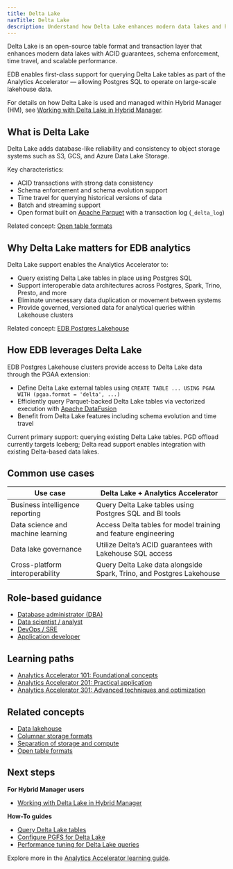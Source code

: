 ```yaml
---
title: Delta Lake
navTitle: Delta Lake
description: Understand how Delta Lake enhances modern data lakes and how Analytics Accelerator leverages it within the EDB Postgres ecosystem.
---
```


Delta Lake is an open-source table format and transaction layer that enhances modern data lakes with ACID guarantees, schema enforcement, time travel, and scalable performance.

EDB enables first-class support for querying Delta Lake tables as part of the Analytics Accelerator — allowing Postgres SQL to operate on large-scale lakehouse data.

For details on how Delta Lake is used and managed within Hybrid Manager (HM), see [Working with Delta Lake in Hybrid Manager](/edb-postgres-ai/hybrid-manager/analytics/delta_lake).

## What is Delta Lake

Delta Lake adds database-like reliability and consistency to object storage systems such as S3, GCS, and Azure Data Lake Storage.

Key characteristics:

- ACID transactions with strong data consistency
- Schema enforcement and schema evolution support
- Time travel for querying historical versions of data
- Batch and streaming support
- Open format built on [Apache Parquet](https://parquet.apache.org/) with a transaction log (`_delta_log`)

Related concept: [Open table formats](learn/explained/generic-concepts.mdx#open-table-formats)

## Why Delta Lake matters for EDB analytics

Delta Lake support enables the Analytics Accelerator to:

- Query existing Delta Lake tables in place using Postgres SQL
- Support interoperable data architectures across Postgres, Spark, Trino, Presto, and more
- Eliminate unnecessary data duplication or movement between systems
- Provide governed, versioned data for analytical queries within Lakehouse clusters

Related concept: [EDB Postgres Lakehouse](learn/explained/analytics-concepts#edb-postgres-lakehouse)

## How EDB leverages Delta Lake

EDB Postgres Lakehouse clusters provide access to Delta Lake data through the PGAA extension:

- Define Delta Lake external tables using `CREATE TABLE ... USING PGAA WITH (pgaa.format = 'delta', ...)`
- Efficiently query Parquet-backed Delta Lake tables via vectorized execution with [Apache DataFusion](https://datafusion.apache.org/)
- Benefit from Delta Lake features including schema evolution and time travel

Current primary support: querying existing Delta Lake tables.
PGD offload currently targets Iceberg; Delta read support enables integration with existing Delta-based data lakes.

## Common use cases

| Use case                          | Delta Lake + Analytics Accelerator                            |
|-----------------------------------|--------------------------------------------------------------|
| Business intelligence reporting   | Query Delta Lake tables using Postgres SQL and BI tools       |
| Data science and machine learning | Access Delta tables for model training and feature engineering|
| Data lake governance               | Utilize Delta’s ACID guarantees with Lakehouse SQL access    |
| Cross-platform interoperability   | Query Delta Lake data alongside Spark, Trino, and Postgres Lakehouse |

## Role-based guidance

- [Database administrator (DBA)](learn/personas.mdx#database-administrator-dba)
- [Data scientist / analyst](learn/personas.mdx#data-scientist-data-analyst)
- [DevOps / SRE](learn/personas.mdx#devops-engineer-site-reliability-engineer-sre)
- [Application developer](learn/personas.mdx#application-developer)

## Learning paths

- [Analytics Accelerator 101: Foundational concepts](learn/paths/101)
- [Analytics Accelerator 201: Practical application](learn/paths/201)
- [Analytics Accelerator 301: Advanced techniques and optimization](learn/paths/301)

## Related concepts

- [Data lakehouse](learn/explained/generic-concepts/#data-lakehouse)
- [Columnar storage formats](learn/explained/generic-concepts/#columnar-storage-formats)
- [Separation of storage and compute](learn/explained/generic-concepts/#separation-of-storage-and-compute)
- [Open table formats](learn/explained/generic-concepts/#open-table-formats)

## Next steps

**For Hybrid Manager users**

- [Working with Delta Lake in Hybrid Manager](/edb-postgres-ai/hybrid-manager/analytics/delta_lake)

**How-To guides**

- [Query Delta Lake tables](/edb-postgres-ai/hybrid-manager/analytics/learn/how-to/query-delta-lake-tables.mdx)
- [Configure PGFS for Delta Lake](/edb-postgres-ai/hybrid-manager/analytics/learn/how-to/configure-delta-pgfs.mdx)
- [Performance tuning for Delta Lake queries](/edb-postgres-ai/hybrid-manager/analytics/learn/how-to/performance-delta-lake-queries.mdx)

Explore more in the [Analytics Accelerator learning guide](learn).

